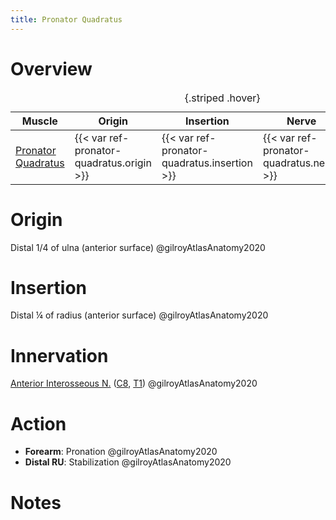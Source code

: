 ```yaml
---
title: Pronator Quadratus
---
```



# Overview

| Muscle  | Origin | Insertion | Nerve | Action |
|------|--------|-------|----------|--------|
| [Pronator Quadratus]({{< var ref-pronator-quadratus.path >}}) | {{< var ref-pronator-quadratus.origin >}} | {{< var ref-pronator-quadratus.insertion >}} | {{< var ref-pronator-quadratus.nerve >}} | {{< var ref-pronator-quadratus.action >}} |
: {.striped .hover}



# Origin

Distal 1/4 of ulna (anterior surface) @gilroyAtlasAnatomy2020


# Insertion

Distal ¼ of radius (anterior surface) @gilroyAtlasAnatomy2020

# Innervation

[Anterior Interosseous N.]({{< var ref-anterior-interosseous-nerve.path >}}) ([C8]({{< var ref-nerve-root.c8 >}}), [T1]({{< var ref-nerve-root.t1 >}})) @gilroyAtlasAnatomy2020

# Action

- **Forearm**: Pronation @gilroyAtlasAnatomy2020
- **Distal RU**: Stabilization @gilroyAtlasAnatomy2020





# Notes